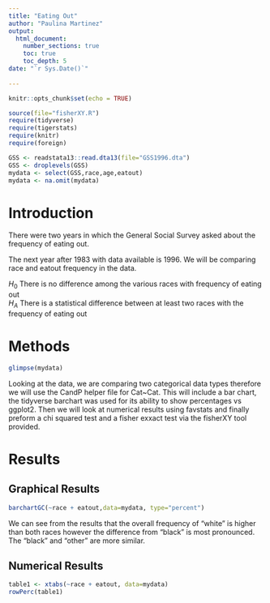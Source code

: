 ```yaml
---
title: "Eating Out"
author: "Paulina Martinez"
output: 
  html_document:
    number_sections: true
    toc: true
    toc_depth: 5
date: "`r Sys.Date()`"    
    
---
```


```r
knitr::opts_chunk$set(echo = TRUE)
```

```r
source(file="fisherXY.R")
require(tidyverse)
require(tigerstats)
require(knitr)
require(foreign)
```

```r
GSS <- readstata13::read.dta13(file="GSS1996.dta")
GSS <- droplevels(GSS)
mydata <- select(GSS,race,age,eatout)
mydata <- na.omit(mydata)
```

# Introduction

There were two years in which the General Social Survey asked about the frequency of eating out.

The next year after 1983 with data available is 1996. We will be comparing race and eatout frequency in the data.

$H_0$ There is no difference among the various races with frequency of eating out  
$H_A$ There is a statistical difference between at least two races with the frequency of eating out  

# Methods

```r
glimpse(mydata)
```

Looking at the data, we are comparing two categorical data types therefore we will use the CandP helper file for Cat~Cat. This will include a bar chart, the tidyverse barchart was used for its ability to show percentages vs ggplot2. Then we will look at numerical results using favstats and finally preform a chi squared test and a fisher exxact test via the fisherXY tool provided.

# Results

## Graphical Results

```r
barchartGC(~race + eatout,data=mydata, type="percent")
```

We can see from the results that the overall frequency of "white" is higher than both races however the difference from "black" is most pronounced. The "black" and "other" are more similar.

## Numerical Results

```r
table1 <- xtabs(~race + eatout, data=mydata)
rowPerc(table1)
```